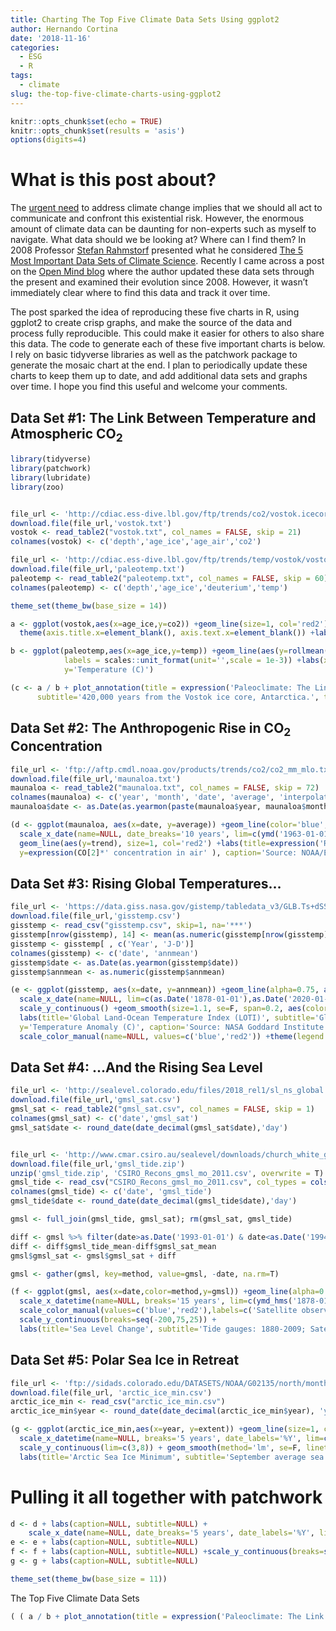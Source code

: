 ```yaml
---
title: Charting The Top Five Climate Data Sets Using ggplot2
author: Hernando Cortina
date: '2018-11-16'
categories:
  - ESG
  - R
tags:
  - climate
slug: the-top-five-climate-charts-using-ggplot2
---
```


```r
knitr::opts_chunk$set(echo = TRUE)
knitr::opts_chunk$set(results = 'asis')
options(digits=4)
```

# What is this post about?
The [urgent need](http://www.ipcc.ch/report/sr15/) to address climate change implies that we should all act to communicate and confront this existential risk. However, the enormous amount of climate data can be daunting for non-experts such as myself to navigate. What data should we be looking at? Where can I find them? In 2008 Professor [Stefan Rahmstorf](http://www.pik-potsdam.de/~stefan/) presented what he considered [The 5 Most Important Data Sets of Climate Science](http://www.pik-potsdam.de/~stefan/5datasets_rahmstorf.pdf). Recently I came across a post on the [Open Mind blog](https://tamino.wordpress.com/2018/11/01/the-5-most-important-data-sets-of-climate-science/) where the author updated these data sets through the present and examined their evolution since 2008. However, it wasn't immediately clear where to find this data and track it over time. 

The post sparked the idea of reproducing these five charts in R, using ggplot2 to create crisp graphs, and make the source of the data and process fully reproducible. This could make it easier for others to also share this data. The code to generate each of these five important charts is below.  I rely on basic tidyverse libraries as well as the patchwork package to generate the mosaic chart at the end. I plan to periodically update these charts to keep them up to date, and add additional data sets and graphs over time. I hope you find this useful and welcome your comments.

## Data Set #1: The Link Between Temperature and Atmospheric CO~2~
```r
library(tidyverse)
library(patchwork)
library(lubridate)
library(zoo)


file_url <- 'http://cdiac.ess-dive.lbl.gov/ftp/trends/co2/vostok.icecore.co2'
download.file(file_url,'vostok.txt')
vostok <- read_table2("vostok.txt", col_names = FALSE, skip = 21)
colnames(vostok) <- c('depth','age_ice','age_air','co2')

file_url <- 'http://cdiac.ess-dive.lbl.gov/ftp/trends/temp/vostok/vostok.1999.temp.dat'
download.file(file_url,'paleotemp.txt')
paleotemp <- read_table2("paleotemp.txt", col_names = FALSE, skip = 60)
colnames(paleotemp) <- c('depth','age_ice','deuterium','temp')

theme_set(theme_bw(base_size = 14))

a <- ggplot(vostok,aes(x=age_ice,y=co2)) +geom_line(size=1, col='red2') +scale_x_reverse(lim=c(420000,0)) +
  theme(axis.title.x=element_blank(), axis.text.x=element_blank()) +labs(y=expression(CO[2]*' concentration' ))

b <- ggplot(paleotemp,aes(x=age_ice,y=temp)) +geom_line(aes(y=rollmean(temp, 8, na.pad=TRUE)), size=1, col='blue') +scale_x_reverse(lim=c(420000,0),
            labels = scales::unit_format(unit='',scale = 1e-3)) +labs(x='Millennia before present', 
            y='Temperature (C)')

(c <- a / b + plot_annotation(title = expression('Paleoclimate: The Link Between '*CO[2]*' and Temperature'), caption = 'Source: Carbon Dioxide Information Analysis Center (CDIAC)\nhttp://cdiac.ess-dive.lbl.gov/trends/co2/vostok.html',
      subtitle='420,000 years from the Vostok ice core, Antarctica.', theme = theme(  plot.title = element_text(size = 20))))
```

## Data Set #2: The Anthropogenic Rise in CO~2~ Concentration
```r
file_url <- 'ftp://aftp.cmdl.noaa.gov/products/trends/co2/co2_mm_mlo.txt'
download.file(file_url,'maunaloa.txt')
maunaloa <- read_table2("maunaloa.txt", col_names = FALSE, skip = 72)
colnames(maunaloa) <- c('year', 'month', 'date', 'average', 'interpolated', 'trend','days')
maunaloa$date <- as.Date(as.yearmon(paste(maunaloa$year, maunaloa$month, sep='-')))

(d <- ggplot(maunaloa, aes(x=date, y=average)) +geom_line(color='blue', alpha=0.7) +
  scale_x_date(name=NULL, date_breaks='10 years', lim=c(ymd('1963-01-01'), ymd('2020-01-01')), date_labels='%Y') +scale_y_continuous(lim=c(300, 410), breaks=seq(300, 400, 20)) +
  geom_line(aes(y=trend), size=1, col='red2') +labs(title=expression('Rising Atmospheric '*CO[2]*' (Keeling Curve)'), subtitle=expression('Mauna Loa '*CO[2]*' monthly mean ppm'),
  y=expression(CO[2]*' concentration in air' ), caption='Source: NOAA/ESRL and Scripps Institution of Oceanography.\nhttps://www.esrl.noaa.gov/gmd/ccgg/trends/data.html'))
```

## Data Set #3: Rising Global Temperatures...
```r
file_url <- 'https://data.giss.nasa.gov/gistemp/tabledata_v3/GLB.Ts+dSST.csv'
download.file(file_url,'gisstemp.csv')
gisstemp <- read_csv("gisstemp.csv", skip=1, na='***')
gisstemp[nrow(gisstemp), 14] <- mean(as.numeric(gisstemp[nrow(gisstemp), 2:13]), na.rm = T)
gisstemp <- gisstemp[ , c('Year', 'J-D')]
colnames(gisstemp) <- c('date', 'annmean')
gisstemp$date <- as.Date(as.yearmon(gisstemp$date))
gisstemp$annmean <- as.numeric(gisstemp$annmean)

(e <- ggplot(gisstemp, aes(x=date, y=annmean)) +geom_line(alpha=0.75, aes(color='Annual mean')) +
  scale_x_date(name=NULL, lim=c(as.Date('1878-01-01'),as.Date('2020-01-01')), date_breaks='15 years', date_labels='%Y') +
  scale_y_continuous() +geom_smooth(size=1.1, se=F, span=0.2, aes(color='Loess smoothing')) +
  labs(title='Global Land-Ocean Temperature Index (LOTI)', subtitle='Global surface temperature relative to 1951-1980 average',
  y='Temperature Anomaly (C)', caption='Source: NASA Goddard Institute for Space Studies\nhttps://data.giss.nasa.gov/gistemp/') +
  scale_color_manual(name=NULL, values=c('blue','red2')) +theme(legend.position = c(0.15,0.85),legend.background=element_blank()))
```


## Data Set #4: ...And the Rising Sea Level
```r
file_url <- 'http://sealevel.colorado.edu/files/2018_rel1/sl_ns_global.txt'
download.file(file_url,'gmsl_sat.csv')
gmsl_sat <- read_table2("gmsl_sat.csv", col_names = FALSE, skip = 1)
colnames(gmsl_sat) <- c('date','gmsl_sat')
gmsl_sat$date <- round_date(date_decimal(gmsl_sat$date),'day')


file_url <- 'http://www.cmar.csiro.au/sealevel/downloads/church_white_gmsl_2011.zip'
download.file(file_url,'gmsl_tide.zip')
unzip('gmsl_tide.zip', 'CSIRO_Recons_gmsl_mo_2011.csv', overwrite = T)
gmsl_tide <- read_csv("CSIRO_Recons_gmsl_mo_2011.csv", col_types = cols(`GMSL uncertainty (mm)` = col_skip()))
colnames(gmsl_tide) <- c('date', 'gmsl_tide')
gmsl_tide$date <- round_date(date_decimal(gmsl_tide$date),'day')

gmsl <- full_join(gmsl_tide, gmsl_sat); rm(gmsl_sat, gmsl_tide)

diff <- gmsl %>% filter(date>as.Date('1993-01-01') & date<as.Date('1994-01-01')) %>% summarize_all(funs(mean=mean), na.rm=T)
diff <- diff$gmsl_tide_mean-diff$gmsl_sat_mean
gmsl$gmsl_sat <- gmsl$gmsl_sat + diff

gmsl <- gather(gmsl, key=method, value=gmsl, -date, na.rm=T)

(f <- ggplot(gmsl, aes(x=date,color=method,y=gmsl)) +geom_line(alpha=0.7,size=1) +
  scale_x_datetime(name=NULL, breaks='15 years', lim=c(ymd_hms('1878-01-01 00:00:00'), ymd_hms('2020-01-01 00:00:00')), date_labels ='%Y') +
  scale_color_manual(values=c('blue','red2'),labels=c('Satellite observations','Coastal tide gauge records')) +theme(legend.position = c(0.20,0.80),legend.background=element_blank(),legend.title = element_blank()) +
  scale_y_continuous(breaks=seq(-200,75,25)) +
  labs(title='Sea Level Change', subtitle='Tide gauges: 1880-2009; Satellite: 1992-2018, calibrated to 1993 tide gauge average.', y='Variation (mm)', caption='Sources: University of Colorado Sea Level Research Group (sat)\nhttp://sealevel.colorado.edu/\nCSIRO (tide gauge)\nhttp://www.cmar.csiro.au/sealevel/sl_data_cmar.html'))
```

## Data Set #5: Polar Sea Ice in Retreat
```r
file_url <- 'ftp://sidads.colorado.edu/DATASETS/NOAA/G02135/north/monthly/data/N_09_extent_v3.0.csv'
download.file(file_url, 'arctic_ice_min.csv')
arctic_ice_min <- read_csv("arctic_ice_min.csv")
arctic_ice_min$year <- round_date(date_decimal(arctic_ice_min$year), 'year')

(g <- ggplot(arctic_ice_min,aes(x=year, y=extent)) +geom_line(size=1, color='red2') +
  scale_x_datetime(name=NULL, breaks='5 years', date_labels='%Y', lim=c(ymd_hms('1978-01-01 00:00:00'), ymd_hms('2020-01-01 00:00:00'))) +
  scale_y_continuous(lim=c(3,8)) + geom_smooth(method='lm', se=F, linetype=2, size=0.5) +
  labs(title='Arctic Sea Ice Minimum', subtitle='September average sea ice extent. Linear regression line in blue.', y='million square km', caption='Source: National Snow & Ice Data Center\nhttps://nsidc.org/data/seaice_index\nftp://sidads.colorado.edu/DATASETS/NOAA/G02135/north/monthly/data/N_09_extent_v3.0.csv'))
```
  
# Pulling it all together with patchwork
```r
d <- d + labs(caption=NULL, subtitle=NULL) +
    scale_x_date(name=NULL, date_breaks='5 years', date_labels='%Y', lim=c(ymd('1978-01-01'), ymd('2020-01-01')))
e <- e + labs(caption=NULL, subtitle=NULL)
f <- f + labs(caption=NULL, subtitle=NULL) +scale_y_continuous(breaks=seq(-200, 75, 50))
g <- g + labs(caption=NULL, subtitle=NULL)

theme_set(theme_bw(base_size = 11))
```

The Top Five Climate Data Sets
```r
( ( a / b + plot_annotation(title = expression('Paleoclimate: The Link Between '*CO[2]*' and Temperature')) ) / (d + e) / (g + f) ) + plot_annotation(caption='By @cortinah, please see http://rethinking.rbind.io for individual data sources.')
```